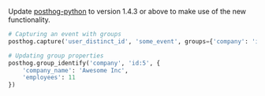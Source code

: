 Update [posthog-python](/docs/integrate/server/python) to version 1.4.3 or above to make use of the new functionality.

```python
# Capturing an event with groups
posthog.capture('user_distinct_id', 'some_event', groups={'company': 'id:5'})

# Updating group properties
posthog.group_identify('company', 'id:5', {
    'company_name': 'Awesome Inc',
    'employees': 11
})
```
